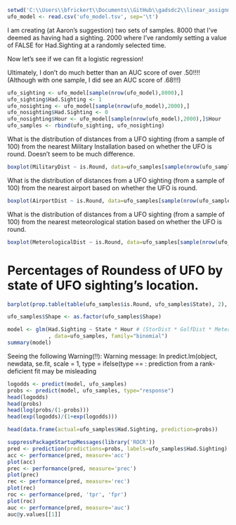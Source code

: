 ```r
setwd('C:\\Users\\bfrickert\\Documents\\GitHub\\gadsdc2\\linear_assignment\\brian_linear')
ufo_model <- read.csv('ufo_model.tsv', sep='\t')
```

I am creating (at Aaron's suggestion) two sets of samples.
8000 that I've deemed as having had a sighting.
2000 where I've randomly setting a value of FALSE for Had.Sighting at a randomly selected time.


Now let's see if we can fit a logistic regression!

Ultimately, I don't do much better than an AUC score of over .50!!!!
(Although with one sample, I did see an AUC score of .68!!!)

```r
ufo_sighting <- ufo_model[sample(nrow(ufo_model),8000),]
ufo_sighting$Had.Sighting <- 1
ufo_nosighting <- ufo_model[sample(nrow(ufo_model),2000),]
ufo_nosighting$Had.Sighting <- 0
ufo_nosighting$Hour <- ufo_model[sample(nrow(ufo_model),2000),]$Hour
ufo_samples <- rbind(ufo_sighting, ufo_nosighting)
```

What is the distribution of distances from a UFO sighting (from a sample of 100) from the nearest 
Military Installation based on whether the UFO is round. Doesn't seem to be much difference.
```r
boxplot(MilitaryDist ~ is.Round, data=ufo_samples[sample(nrow(ufo_samples),100),], xlab="Distance From Military Insallation", ylab="Shape", horizontal=TRUE)
```
What is the distribution of distances from a UFO sighting (from a sample of 100) from the 
nearest airport based on whether the UFO is round.
```r
boxplot(AirportDist ~ is.Round, data=ufo_samples[sample(nrow(ufo_samples),100),], xlab="Airport Distance", ylab="Is Round?", horizontal=TRUE)
```
What is the distribution of distances from a UFO sighting (from a sample of 100) from the 
nearest meteorological station based on whether the UFO is round.
```r
boxplot(MeterologicalDist ~ is.Round, data=ufo_samples[sample(nrow(ufo_samples),100),], xlab="Meteorological Station Distance", ylab="Is Round?", horizontal=TRUE)
```
# Percentages of Roundess of UFO by state of UFO sighting's location.
```r
barplot(prop.table(table(ufo_samples$is.Round, ufo_samples$State), 2), xlab="State", ylab="Is Round")
```

```r
ufo_samples$Shape <- as.factor(ufo_samples$Shape)

model <- glm(Had.Sighting ~ State * Hour # (StorDist * GolfDist * MeterologicalDist) #+ SwampDist + LibDist + MallDist + HospitalDist + StorDist + GolfDist
             , data=ufo_samples, family="binomial")
summary(model)
```
Seeing the following Warning(!!):
Warning message:
 In predict.lm(object, newdata, se.fit, scale = 1, type = ifelse(type ==  :
   prediction from a rank-deficient fit may be misleading
```r
logodds <- predict(model, ufo_samples)
probs <- predict(model, ufo_samples, type="response")
head(logodds)
head(probs)
head(log(probs/(1-probs)))
head(exp(logodds)/(1+exp(logodds)))

head(data.frame(actual=ufo_samples$Had.Sighting, prediction=probs))

suppressPackageStartupMessages(library('ROCR'))
pred <- prediction(predictions=probs, labels=ufo_samples$Had.Sighting)
acc <- performance(pred, measure='acc')
plot(acc)
prec <- performance(pred, measure='prec')
plot(prec)
rec <- performance(pred, measure='rec')
plot(rec)
roc <- performance(pred, 'tpr', 'fpr')
plot(roc)
auc <- performance(pred, measure='auc')
auc@y.values[[1]]
```